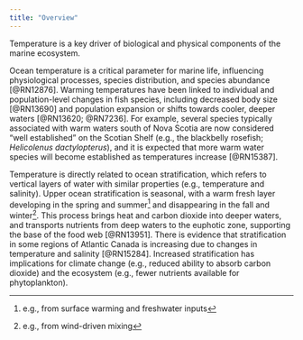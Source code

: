 ```yaml
---
title: "Overview"
---
```


Temperature is a key driver of biological and physical components of the marine ecosystem. 

Ocean temperature is a critical parameter for marine life, influencing physiological processes, species distribution, and species abundance [@RN12876]. Warming temperatures have been linked to individual and population-level changes in fish species, including decreased body size [@RN13690] and population expansion or shifts towards cooler, deeper waters [@RN13620; @RN7236]. For example, several species typically associated with warm waters south of Nova Scotia are now considered “well established” on the Scotian Shelf (e.g., the blackbelly rosefish; *Helicolenus dactylopterus*), and it is expected that more warm water species will become established as temperatures increase [@RN15387].

Temperature is directly related to ocean stratification, which refers to vertical layers of water with similar properties (e.g., temperature and salinity). Upper ocean stratification is seasonal, with a warm fresh layer developing in the spring and summer[^1] and disappearing in the fall and winter[^2]. This process brings heat and carbon dioxide into deeper waters, and transports nutrients from deep waters to the euphotic zone, supporting the base of the food web [@RN13951]. There is evidence that stratification in some regions of Atlantic Canada is increasing due to changes in temperature and salinity [@RN15284]. Increased stratification has implications for climate change (e.g., reduced ability to absorb carbon dioxide) and the ecosystem (e.g., fewer nutrients available for phytoplankton).


[^1]: e.g., from surface warming and freshwater inputs
[^2]: e.g., from wind-driven mixing